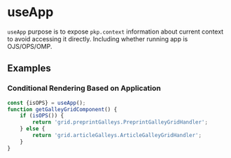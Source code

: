 
<Meta title="Composables/useApp" />

# useApp

`useApp` purpose is to expose `pkp.context` information about current context to avoid accessing it directly. Including whether running app is OJS/OPS/OMP.

## Examples

### Conditional Rendering Based on Application

```js
const {isOPS} = useApp();
function getGalleyGridComponent() {
	if (isOPS()) {
		return 'grid.preprintGalleys.PreprintGalleyGridHandler';
	} else {
		return 'grid.articleGalleys.ArticleGalleyGridHandler';
	}
}
```

